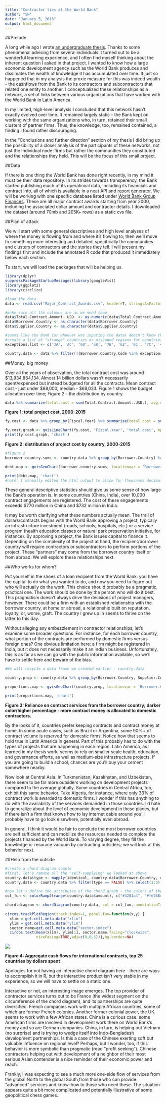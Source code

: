 ```yaml
---
title: "Contractor ties at the World Bank"
author: "SN"
date: "January 5, 2016"
output: html_document
---
```


##Prelude

A long while ago I wrote [an undergraduate thesis](\site\linktopdf). Thanks to some phenomenal advising from several individuals it turned out to be a wonderful learning experience, and I often find myself thinking about the inherent question I asked in that project. I wanted to know how a large economic development agency such as the World Bank produces and dissimates the wealth of knowledge it has accumulated over time. It just so happened that in my analysis the proxie measure for this was indeed wealth - the cashflows from the Bank to its contractors and subcontractors that related one entity to another. I conceptualized these relationships as a network, a set of links between various organizations that have worked with the World Bank in Latin America.

In my limited, high-level analysis I concluded that this network hasn't exactly evolved over time. It remained largely static - the Bank kept on working with the same organizations who, in turn, retained their small clusters of partner firms. Thus, the knowledge, too, remained contained, a finding I found rather discouraging.

In the "Conclusions and further direction" section of my thesis I did bring up the possibility of a closer analysis of the participants of these networks, not just the individual node-firms but rather the communities they constituted and the relationships they held. This will be the focus of this small project.


##Data

If there is one thing the World Bank has done right recently, in my mind it must be their data repository. In its strides towards transperency, the Bank started publishing much of its operational data, including its financials and contract info, all of which is available in a neat API and [report generator](http://databank.worldbank.org/data/home.aspx). We will be working with one specific database listed under [World Bank Group Finances](https://finances.worldbank.org/Procurement/Major-Contract-Awards/kdui-wcs3). These are all major contract awards starting from year 2000, including the associated dollar amount and contractor details. I downloaded the dataset (around 70mb and 205K+ rows) as a static cvs file.

##Plan of attack

We will start with some general descriptives and high level analyses of where the money is flowing from and where it's flowing to; then we'll move to something more interesting and detailed, specifically the communities and clusters of contractors and the stories they tell. I will present my findings first and include the annotated R code that produced it immediately below each section.

To start, we will load the packages that will be helping us.

```r
library(dplyr)
suppressPackageStartupMessages(library(googleVis))
library(ggplot2)
library(circlize)

#load the data
data <- read.csv('Major_Contract_Awards.csv', header=T, stringsAsFactors = TRUE)

#make sure all the columns are as we need them
data$Total.Contract.Amount..USD. <- as.numeric(data$Total.Contract.Amount..USD.)
data$Borrower.Country <- as.character(data$Borrower.Country)
data$Supplier.Country <- as.character(data$Supplier.Country)

#seems like the Bank (or whoever was inputing the data) doesn't know that Africa isn't a country :( We will manual remove such errors - the lists of countries should only include co
#create a list of "strange" countries or miscoded regions for countries
exceptions.list <- c('3A', 'AC', '60', 'SR', '7B', 'GZ', '6C', '7C', '<NA>', '6R', '7E', '6L', '3S', '7X', '4E', '8S', '1W', '6A', '3E', '5M', '4P', '4A', '#', '3W')

country.data <- data %>% filter(!(Borrower.Country.Code %in% exceptions.list), !(Supplier.Country.Code %in% exceptions.list)) %>% group_by(Borrower.Country, Supplier.Country) %>% summarize(amount = sum(Total.Contract.Amount..USD.), contract.count = n())


```

##Money, big money

Over all the years of observation, the total contract cost was around $13,934,864,134. Almost 14 billion dollars wasn't necessarily spent/expensed but instead budgeted for all the contracts. Mean contract cost - just under $68,000, median - $68,033. Figure 1 shows the budget allocation over time; Figure 2 - the distribution by country.

```r
data %>% summarize(total.cost = sum(Total.Contract.Amount..USD.), avg.cost = mean(Total.Contract.Amount..USD.), median.cost = median(Total.Contract.Amount..USD.))
```


**Figure 1: total project cost, 2000-2015**
```r
fy.cost <- data %>% group_by(Fiscal.Year) %>% summarise(total.cost = sum(Total.Contract.Amount..USD.))

fy.cost.graph <- gvisLineChart(fy.cost, 'Fiscal.Year', 'total.cost', options = list(hAxis="{format:'Y'}"))
print(fy.cost.graph, 'chart')
```


**Figure 2: distribution of project cost by country, 2000-2015**
```r
#figure 2
borrower.country.sums <- country.data %>% group_by(Borrower.Country) %>% summarise(total.borrowed = sum(amount), contract.count = sum(contract.count))

debt.map <- gvisGeoChart(borrower.country.sums, locationvar = 'Borrower.Country', sizevar = 'contract.count', hovervar = 'Borrower.Country', colorvar = 'total.borrowed', options=list(colorAxis = "{values:[64875, 773540942], colors:['yellow', 'red']}", width=860, height=600))
```

```r
print(debt.map, 'chart')
#note: I manually edited the html output to allow for thousands decimal point to show up in the tooltip (when hovering over any given country). Method described here: http://stackoverflow.com/questions/33771032/changing-the-number-format-in-google-charts-graphs-of-the-tooltip-data-and-also
```

These general descriptive statistics should give us some sense of how large the Bank's operation is. In some countries (China, India), over 10,000 contract engagements are registered. The cost of these engagements exceeds $770 million in China and $732 million in India.

It may be worth clarifying what these numbers actually mean. The trail of dollars/contracts begins with the World Bank approving a project, typically an infrastructure investment (roads, schools, hospitals, etc.) or a service program (health education classes or natural park preservation initiative, for instance). By approving a project, the Bank issues capital to finance it. Depending on the complexity of the project at hand, the recipient/borrower country will require contractors or subcontractors to perform portions of the project. These "partners" may come from the borrower country itself or from abroad. We will explore these relationships next.

##Who works for whom?

Put yourself in the shoes of a loan recipient from the World Bank: you have the capital to do what you wanted to do, and now you need to figure out who will actually do the work. This choice should probably be a pragmatic, practical one. The work should be done by the person who will do it best. This pragmatism doesn't always drive the decisions of project managers, however. There could be a firm with an established relationship with the borrower country, at home or abroad, a relationship built on reputation, loyalty, or, worse, graft. The country I grew up in seems to thrive on the latter to this day.

Without alleging any embezzlement in contractor relationships, let's examine some broader questions. For instance, for each borrower country, what portion of the contracts are performed by domestic firms versus foreign ones? One obvious limitation here: a firm might be registered in India, but it does not necessarily make it an Indian business. Unfortunately, this is as far as we can go with the public information available, so we'll have to settle here and beware of the bias.

```r
#We will recycle a data frame we created earlier - country.data

country.prop <- country.data %>% group_by(Borrower.Country, Supplier.Country) %>% summarise(dollar.sum = sum(amount), contract.sum = sum(contract.count)) %>% mutate(dollar.proportion = (dollar.sum/sum(dollar.sum) * 100), contract.proportion = (contract.sum/sum(contract.sum))*100) %>% filter(Borrower.Country == Supplier.Country)

proportions.map <- gvisGeoChart(country.prop, locationvar = 'Borrower.Country', colorvar = 'dollar.proportion', sizevar = 'contract.proportion', options=list(colorAxis = "{values:[0, 100], colors:['white', 'red']}", width=860, height=600))
```

```r
print(proportions.map, 'chart')
```
**Figure 3: Reliance on contract services from the borrower country; darker color/higher percentage - more contract money is allocated to domestic contractors.**

By the looks of it, countries prefer keeping contracts and contract money at home. In some acute cases, such as Brazil or Argentina, some 90%+ of contract volume is reserved for domestic firms. Notice how that seems to hold true in Latin America in general. Part of this probably has to do with the types of projects that are happening in each region: Latin America, as I learned in my thesis work, seems to rely on smaller scale health, education, and governance efforts, as well as medium-size infrastructure projects. If you are going to build a school, chances are you'll buy your cement somewhere nearby.

Now look at Central Asia. In Turkmenistan, Kazakhstan, and Uzbekistan, there seem to be far more outsiders working on development projects compared to the average globally. Some countries in Central Africa, too, exhibit this same behavior. Take Algeria, for instance, where only 33% of contract work is awarded to domestic firms. I wonder if this has anything to do with the availability of the services demanded in those countries. I'd hate to generalize about the level of economic development in those places, but if there isn't a firm that knows how to lay internet cable around you'll probably have to go look elsewhere, potentially even abroad.

In general, I think it would be fair to conclude the most borrower countries are self sufficient and can mobilize the resources needed to complete the projects financed by the World Bank. To varying degree, they fill the knowledge or resource vacuum by contracting outsiders; we will look at this behavior next.

##Help from the outside

```r
#create a chord diagram sample
#first, let's remove all the "self-supplying" we looked at above
country.data$type <- mapply(identical, country.data$Borrower.Country, country.data$Supplier.Country)
country.data <- country.data %>% filter(type == FALSE) %>% select(1:3) %>% ungroup() %>% arrange(desc(amount)) %>% top_n(25) %>% select(Supplier.Country, Borrower.Country, amount)

#now let's define the attributes of the chord graph - the colors of the links namely
col_fun <- colorRamp2(range(country.data$amount), c("#4281a4", "#fe938c"))

chord.diagram <- chordDiagram(country.data, col = col_fun, annotationTrack = "grid", preAllocateTracks=list(track.height = 0.3))
                              
circos.trackPlotRegion(track.index=1, panel.fun=function(x,y) {
  xlim = get.cell.meta.data("xlim") 
  ylim = get.cell.meta.data("ylim")
  sector.name=get.cell.meta.data("sector.index")
  circos.text(mean(xlim), ylim[1], sector.name,facing="clockwise",
              niceFacing=TRUE,adj=c(0,0.5))},bg.border=NA)
```
![](chord_diagram.jpeg)

**Figure 4: Aggregate cash flows for international contracts, top 25 countries by dollars spent**

Apologies for not having an interactive chord diagram here - there are ways to accomplish it in R, but the interactive product isn't very stable in my experience, so we will have to settle on a static one.

Interactive or not, an interesting image emerges. The top provider of contractor services turns out to be France (the widest segment on the circumference of the chord diagram), and its partnerships are quite diversified. French companies work with multiple African countries, some of which are former French colonies. Another former colonial power, the UK, seems to work with a few African states. China is a curious case: some American firms are involved in development work there on World Bank's money and so are German companies. China, in turn, is helping out Vietnam (no surprise) and is trying to wedge itself into Indo-Bengladesh development partnerships. Is this a case of the Chinese exerting soft but valuable influence on regional level? Perhaps, but I wonder, too, if this behavior is more symbolic than pragmatic (read "profit seeking"). Chinese contractors helping out with development of a neighbor of their most serious Asian contender is a nice reminder of their economic power and reach.

Frankly, I was expecting to see a much more one-side flow of services from the global North to the global South,from those who can provide "advanced" services and know-how to those who need these. The situation appears quite a bit more complicated and potentially illustrative of some geopolitical chess games.
